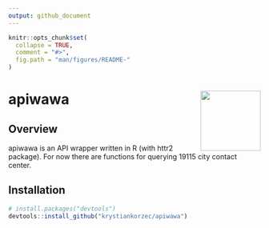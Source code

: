 ```yaml
---
output: github_document
---
```


<!-- README.md is generated from README.Rmd. Please edit that file -->

```r
knitr::opts_chunk$set(
  collapse = TRUE,
  comment = "#>",
  fig.path = "man/figures/README-"
)
```

# apiwawa <img src="man/figures/logo.png" align="right" width="120" />

## Overview

apiwawa is an API wrapper written in R (with httr2 package). For now there are
functions for querying 19115 city contact center.

## Installation

```r
# install.packages("devtools")
devtools::install_github("krystiankorzec/apiwawa")
```
